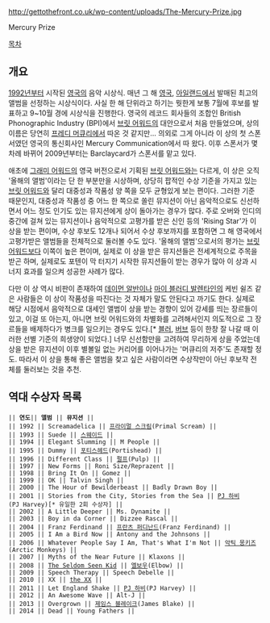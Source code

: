 http://gettothefront.co.uk/wp-content/uploads/The-Mercury-Prize.jpg

Mercury Prize

[[목차]]
== 개요 ==
[[1992]]년부터 시작된 [[영국]]의 음악 시상식. 매년 그 해 [[영국]], [[아일랜드]]에서 발매된 최고의 앨범을 선정하는 시상식이다. 사실 한 해 단위라고 하기는 뭣한게 보통 7월에 후보를 발표하고 9~10월 경에 시상식을 진행한다. 영국의 레코드 회사들의 조합인 British Phonographic Industry (BPI)에서 [[브릿 어워드]]의 대안으로서 처음 만들었으며, 상의 이름은 당연히 [[프레디 머큐리]]에서 따온 것 같지만... 의외로 그게 아니라 이 상의 첫 스폰서였던 영국의 통신회사인 Mercury Communication에서 따 왔다. 이후 스폰서가 몇 차례 바뀌어 2009년부터는 Barclaycard가 스폰서를 맡고 있다.

애초에 [[그래미 어워드]]의 영국 버전으로서 기획된 [[브릿 어워드]]와는 다르게, 이 상은 오직 '올해의 앨범'이라는 단 한 부분만을 시상하며, 상당히 팝적인 수상 기준을 가지고 있는 [[브릿 어워드]]와 달리 대중성과 작품성 양 쪽을 모두 균형있게 보는 편이다. 그러한 기준 때문인지, 대중성과 작품성 중 어느 한 쪽으로 쏠린 뮤지션이 아닌 음악적으로도 신선하면서 어느 정도 인기도 있는 뮤지션에게 상이 돌아가는 경우가 많다. 주로 오버와 인디의 중간에 걸쳐 있는 뮤지션이나 음악적으로 고평가를 받은 신인 등의 'Rising Star'가 이 상을 받는 편이며, 수상 후보도 12개나 되어서 수상 후보까지를 포함하면 그 해 영국에서 고평가받은 앨범들을 전체적으로 둘러볼 수도 있다. '올해의 앨범'으로서의 평가는 [[브릿 어워드]]보다 이쪽이 높은 편이며, 실제로 이 상을 받은 뮤지션들은 전세계적으로 주목을 받곤 하며, 실제로도 포텐이 막 터지기 시작한 뮤지션들이 받는 경우가 많아 이 상과 시너지 효과를 일으켜 성공한 사례가 많다. 

다만 이 상 역시 비판이 존재하여 [[데이먼 알반]]이나 [[마이 블러디 발렌타인]]의 케빈 쉴즈 같은 사람들은 이 상이 작품성을 따진다는 것 자체가 말도 안된다고 까기도 한다. 실제로 해당 시점에서 음악적으로 대세인 앨범이 상을 받는 경향이 있어 강세를 띄는 장르들이 있고, 이걸 또 아는지, 아니면 브릿 어워드와의 차별화를 고려해서인지 의도적으로 그 장르들을 배제하다가 병크를 일으키는 경우도 있다.[* [[블러]], [[버브]] 등이 한창 잘 나갈 때 이러한 선별 기준의 희생양이 되었다.] 너무 신선함만을 고려하여 무리하게 상을 주었는데 상을 받은 뮤지션이 이후 별볼일 없는 커리어를 이어나가는 '머큐리의 저주'도 존재할 정도. 따라서 이 상을 통해 좋은 앨범을 찾고 싶은 사람이라면 수상작만이 아닌 후보작 전체를 둘러보는 것을 추천.

== 역대 수상자 목록 ==
 || '''연도'''|| '''앨범''' || '''뮤지션''' ||
 || 1992 || Screamadelica || [[프라이멀 스크림]](Primal Scream) ||
 || 1993 || Suede || [[스웨이드]] ||
 || 1994 || Elegant Slumming || M People ||
 || 1995 || Dummy || [[포티스헤드]](Portishead) ||
 || 1996 || Different Class || [[펄프]](Pulp) ||
 || 1997 || New Forms || Roni Size/Reprazent ||
 || 1998 || Bring It On || Gomez ||
 || 1999 || OK || Talvin Singh ||
 || 2000 || The Hour of Bewilderbeast || Badly Drawn Boy ||
 || 2001 || Stories from the City, Stories from the Sea || [[PJ 하비]](PJ Harvey)[* 유일한 2회 수상자] ||
 || 2002 || A Little Deeper || Ms. Dynamite ||
 || 2003 || Boy in da Corner || Dizzee Rascal ||
 || 2004 || Franz Ferdinand || [[프란츠 퍼디난드]](Franz Ferdinand) ||
 || 2005 || I Am a Bird Now || Antony and the Johnsons ||
 || 2006 || Whatever People Say I Am, That's What I'm Not || [[악틱 몽키즈]](Arctic Monkeys) ||
 || 2007 || Myths of the Near Future || Klaxons ||
 || 2008 || [[The Seldom Seen Kid]] || [[엘보우]](Elbow) ||
 || 2009 || Speech Therapy || Speech Debelle ||
 || 2010 || XX || [[the XX]] ||
 || 2011 || Let England Shake || [[PJ 하비]](PJ Harvey) ||
 || 2012 || An Awesome Wave || Alt-J ||
 || 2013 || Overgrown || [[제임스 블레이크]](James Blake) ||
 || 2014 || Dead || Young Fathers ||
